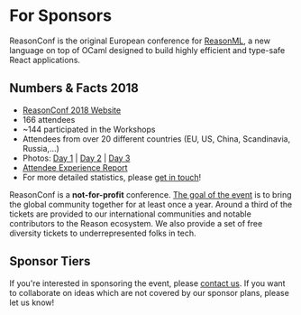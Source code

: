 
# For Sponsors

<span className="leadText">
    ReasonConf is the original European conference for <a href="https://reasonml.github.io" target="_blank">ReasonML</a>, a new language on top of
    OCaml designed to build highly efficient and type-safe React applications.
</span>

## Numbers & Facts 2018

- [ReasonConf 2018 Website](https://2018.reason-conf.com)
- 166 attendees
- ~144 participated in the Workshops
- Attendees from over 20 different countries (EU, US, China, Scandinavia, Russia,...)
- Photos: [Day 1](https://photos.app.goo.gl/1aqJ6XKLITuLeTh73) | [Day 2](https://photos.app.goo.gl/7c01QLCUel0UXEnz2) | [Day 3](https://photos.app.goo.gl/H9WgZkZY6opzzhCB3)
- [Attendee Experience Report](https://medium.com/@VladimirNovick/reasonml-conference-2018-8283b1e4c437)
- For more detailed statistics, please [get in touch](mailto:hi@reason-conf.com)!

ReasonConf is a **not-for-profit** conference. [The goal of the event](/about/)
is to bring the global community together for at least once a year. Around a
third of the tickets are provided to our international communities and notable
contributors to the Reason ecosystem. We also provide a set of free diversity
tickets to underrepresented folks in tech.

## Sponsor Tiers

<SponsorTiers />

If you're interested in sponsoring the event, please [contact us](/contact/). If you want to
collaborate on ideas which are not covered by our sponsor plans, please let us know!
